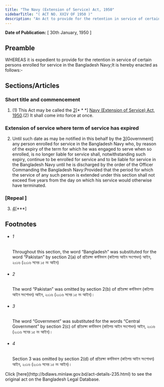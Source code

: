 ```yaml
---
title: "The Navy (Extension of Service) Act, 1950"
sidebarTitle: "( ACT NO. XXIV OF 1950 )"
description: "An Act to provide for the retention in service of certain persons enrolled for service in the Bangladesh Navy.1♣"
---
```


**Date of Publication:** [ 30th January, 1950 ]

## Preamble

WHEREAS it is expedient to provide for the retention in service of certain persons enrolled for service in the Bangladesh Navy;It is hereby enacted as follows:-

## Sections/Articles

### Short title and commencement

1. (1) This Act may be called the [2](1)[\* \* \*] [Navy (Extension of Service) Act, 1950](/act-235.html "Navy (Extension of Service) Act, 1950").(2) It shall come into force at once.

### Extension of service where term of service has expired

2. Until such date as may be notified in this behalf by the [3](1)[Government] any person enrolled for service in the Bangladesh Navy who, by reason of the expiry of the term for which he was engaged to serve when so enrolled, is no longer liable for service shall, notwithstanding such expiry, continue to be enrolled for service and to be liable for service in the Bangladesh Navy until he is discharged by the order of the Officer Commanding the Bangladesh Navy:Provided that the period for which the service of any such person is extended under this section shall not exceed five years from the day on which his service would otherwise have terminated.

### [Repeal ]

3. [4](1)[\*\*\*]

## Footnotes

- ###### 1

  Throughout this section, the word “Bangladesh” was substituted for the word “Pakistan” by section 2(a) of প্রতিরক্ষা কর্মবিভাগ (কতিপয় আইন সংশোধন) আইন, ২০১৬ (২০১৬ সনের ১৫ নং আইন)

- ###### 2

  The word “Pakistan” was omitted by section 2(b) of প্রতিরক্ষা কর্মবিভাগ (কতিপয় আইন সংশোধন) আইন, ২০১৬ (২০১৬ সনের ১৫ নং আইন)।

- ###### 3

  The word “Government” was substituted for the words “Central Government” by section 2(c) of প্রতিরক্ষা কর্মবিভাগ (কতিপয় আইন সংশোধন) আইন, ২০১৬ (২০১৬ সনের ১৫ নং আইন)।

- ###### 4

  Section 3 was omitted by section 2(d) of প্রতিরক্ষা কর্মবিভাগ (কতিপয় আইন সংশোধন) আইন, ২০১৬ (২০১৬ সনের ১৫ নং আইন)।

<Note>
  Click [here](http://bdlaws.minlaw.gov.bd/act-details-235.html) to see the original act on the Bangladesh Legal Database.
</Note>
